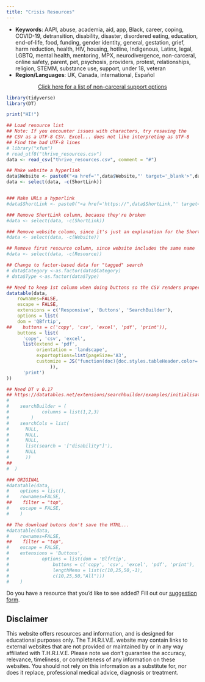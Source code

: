 ```yaml
---
title: "Crisis Resources"
---
```


- **Keywords**: AAPI, abuse, academia, aid, app, Black, career, coping, COVID-19, 
detransition, disability, disaster, disordered eating, education, end-of-life, 
food, funding, gender identity, general, gestation, grief, harm reduction, 
health, HIV, housing, hotline, Indigenous, Latinx, legal, LGBTQ, mental health,
mentoring, MPX, neurodivergence, non-carceral, online safety, parent, pet, psychosis, providers, 
protest, relationships, religion, STEMM, substance use, support, under 18,
veteran
- **Region/Languages**: UK, Canada, international, Espa&ntilde;ol

<center>
[Click here for a list of non-carceral support options](https://drive.google.com/file/d/1C3RJpE2o2W5cKM78pdCigVXQEMGMC1hz/view?usp=drive_link)
</center>

```r
library(tidyverse)
library(DT)

print("HI!")
```

```r
## Load resource list
## Note: If you encounter issues with characters, try resaving the
## CSV as a UTF-8 CSV. Excel... does not like interpreting as UTF-8
## Find the bad UTF-8 lines
# library("xfun")
# read_utf8("thrive_resources.csv")
data <- read_csv("thrive_resources.csv", comment = "#")

## Make website a hyperlink
data$Website <- paste0("<a href='",data$Website,"' target='_blank'>",data$Website,"</a>")
data <- select(data, -c(ShortLink))


### Make URLs a hyperlink
#data$ShortLink <- paste0("<a href='https://",data$ShortLink,"' target='_blank'>","https://",data$ShortLink,"</a>")

### Remove ShortLink column, because they're broken
#data <- select(data, -c(ShortLink))

### Remove website column, since it's just an explanation for the ShortLink
#data <- select(data, -c(Website))

## Remove first resource column, since website includes the same name
#data <- select(data, -c(Resource))

## Change to factor-based data for "tagged" search
# data$Category <-as.factor(data$Category)
# data$Type <-as.factor(data$Type)

## Need to keep 1st column when doing buttons so the CSV renders properly
datatable(data,
    rownames=FALSE,
    escape = FALSE,
    extensions = c('Responsive', 'Buttons', 'SearchBuilder'), 
    options = list(
    dom = 'QBfrtip',
##    buttons = c('copy', 'csv', 'excel', 'pdf', 'print')),
    buttons = list(
      'copy', 'csv', 'excel',
      list(extend = 'pdf', 
           orientation = 'landscape',
           exportoptions=list(pageSize='A3',
           customize = JS("function(doc){doc.styles.tableHeader.color='purple';}")
                )),
      'print')
))

## Need DT v 0.17
## https://datatables.net/extensions/searchbuilder/examples/initialisation/columns.html
#
#    searchBuilder = (
#            columns = list(1,2,3)
#        )
#    searchCols = list(
#      NULL,
#      NULL,
#      NULL,
#      list(search = '["disability"]'),
#      NULL
#      ))
##
#  )

### ORIGINAL
#datatable(data,
#    options = list(),
#    rownames=FALSE,
##    filter = "top",
#    escape = FALSE,
#    )

## The download butons don't save the HTML...
#datatable(data,
#    rownames=FALSE,
##    filter = "top",
#    escape = FALSE,
#    extensions = 'Buttons',
#            options = list(dom = 'Blfrtip',
#                buttons = c('copy', 'csv', 'excel', 'pdf', 'print'),
#                lengthMenu = list(c(10,25,50,-1),
#                c(10,25,50,"All")))
#    )

```

Do you have a resource that you'd like to see added? Fill out our
<a href="https://forms.gle/VpkzjtbuAes3beAr7">suggestion form</a>.

## Disclaimer
This website offers resources and information, and is designed for educational
purposes only.
The T.H.R.I.V.E. website may contain links to external websites that are not
provided or maintained by or in any way affiliated with T.H.R.I.V.E.
Please note we don't guarantee the accuracy, relevance, timeliness, or
completeness of any information on these websites.
You should not rely on this information as a substitute for, nor does it
replace, professional medical advice, diagnosis or treatment.
